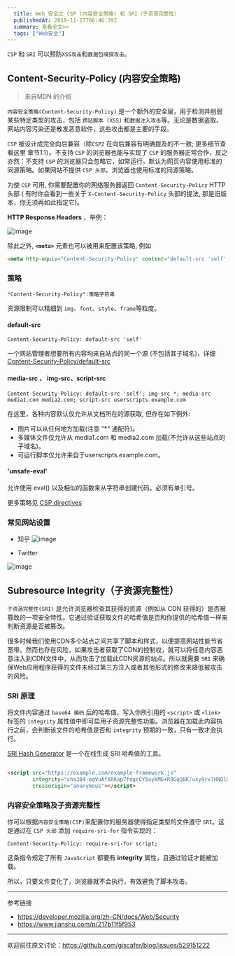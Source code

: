 ```yaml
---
  title: Web 安全之 CSP (内容安全策略) 和 SRI（子资源完整性）
  publishedAt: 2019-11-27T06:46:39Z
  summary: 查看全文>>
  tags: ["Web安全"]
---
```


`CSP` 和 `SRI` 可以预防`XSS攻击`和`数据包嗅探攻击`。

## Content-Security-Policy (内容安全策略)

> 来自MDN 的介绍

`内容安全策略(Content-Security-Policy)` 是一个额外的安全层，用于检测并削弱某些特定类型的攻击，包括 `跨站脚本 (XSS)` 和`数据注入攻击`等。无论是数据盗取、网站内容污染还是散发恶意软件，这些攻击都是主要的手段。

`CSP` 被设计成完全向后兼容（除`CSP2` 在向后兼容有明确提及的不一致;  更多细节查看这里 章节1.1）。不支持 `CSP` 的浏览器也能与实现了 `CSP` 的服务器正常合作，反之亦然：不支持 `CSP` 的浏览器只会忽略它，如常运行，默认为网页内容使用标准的同源策略。如果网站不提供 `CSP 头部`，浏览器也使用标准的同源策略。

为使 `CSP` 可用, 你需要配置你的网络服务器返回  `Content-Security-Policy`  HTTP头部 ( 有时你会看到一些关于 `X-Content-Security-Policy` 头部的提法, 那是旧版本，你无须再如此指定它)。

**HTTP Response Headers** ，举例：

![image](https://user-images.githubusercontent.com/8676711/69699849-eca53900-1123-11ea-85a5-3e39de585b20.png)

除此之外,  **`<meta>`**  元素也可以被用来配置该策略, 例如

```html
<meta http-equiv="Content-Security-Policy" content="default-src 'self'; img-src https://*; child-src 'none';">
```


### 策略

```
"Content-Security-Policy":策略字符串
```

资源限制可以精细到 `img`、`font`、`style`、`frame`等粒度。

#### default-src

```
Content-Security-Policy: default-src 'self'
```
一个网站管理者想要所有内容均来自站点的同一个源 (不包括其子域名)，详细 [Content-Security-Policy/default-src](https://developer.mozilla.org/zh-CN/docs/Web/HTTP/Headers/Content-Security-Policy/default-src)

#### media-src 、 img-src、script-src 

```
Content-Security-Policy: default-src 'self'; img-src *; media-src media1.com media2.com; script-src userscripts.example.com
```

在这里，各种内容默认仅允许从文档所在的源获取, 但存在如下例外:

- 图片可以从任何地方加载(注意 "*" 通配符)。
- 多媒体文件仅允许从 media1.com 和 media2.com 加载(不允许从这些站点的子域名)。
- 可运行脚本仅允许来自于userscripts.example.com。

#### 'unsafe-eval'

允许使用 eval() 以及相似的函数来从字符串创建代码。必须有单引号。



更多策略见 [CSP directives](https://developer.mozilla.org/zh-CN/docs/Web/HTTP/Headers/Content-Security-Policy)

### 常见网站设置

- 知乎
![image](https://user-images.githubusercontent.com/8676711/69709055-a78b0200-1137-11ea-9793-ea68f2256c77.png)


- Twitter

![image](https://user-images.githubusercontent.com/8676711/69708943-76aacd00-1137-11ea-90a5-914c080a0fa2.png)



## Subresource Integrity（子资源完整性）

`子资源完整性(SRI)` 是允许浏览器检查其获得的资源（例如从 CDN 获得的）是否被篡改的一项安全特性。它通过验证获取文件的哈希值是否和你提供的哈希值一样来判断资源是否被篡改。

很多时候我们使用CDN多个站点之间共享了脚本和样式，以便提高网站性能节省宽带。然而也存在风险，如果攻击者获取了CDN的控制权，就可以将任意内容恶意注入到CDN文件中，从而攻击了加载此CDN资源的站点。所以就需要 `SRI` 来确保Web应用程序获得的文件未经过第三方注入或者其他形式的修改来降低被攻击的风险。

### SRI 原理

将文件内容通过 `base64 编码` 后的哈希值，写入你所引用的 `<script>` 或 `<link>` 标签的 `integrity` 属性值中即可启用子资源完整性功能。浏览器在加载此内容执行之前，会判断该文件的哈希值是否和 `integrity` 预期的一致，只有一致才会执行。

[SRI Hash Generator](https://www.srihash.org/) 是一个在线生成 SRI 哈希值的工具。

```html

<script src="https://example.com/example-framework.js"
        integrity="sha384-oqVuAfXRKap7fdgcCY5uykM6+R9GqQ8K/uxy9rx7HNQlGYl1kPzQho1wx4JwY8wC"
        crossorigin="anonymous"></script>
```

### 内容安全策略及子资源完整性

你可以根据`内容安全策略(CSP)`来配置你的服务器使得指定类型的文件遵守 `SRI`。这是通过在 `CSP 头部` 添加 `require-sri-for` 指令实现的：

```
Content-Security-Policy: require-sri-for script;
```
这条指令规定了所有 `JavaScript` 都要有 **integrity** 属性，且通过验证才能被加载。

所以，只要文件变化了，浏览器就不会执行，有效避免了脚本攻击。



---
参考链接

- https://developer.mozilla.org/zh-CN/docs/Web/Security
- https://www.jianshu.com/p/217b11f5f953


---
欢迎前往原文讨论：https://github.com/giscafer/blog/issues/529151222
